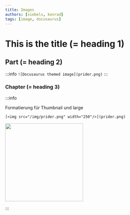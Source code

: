 ```yaml
---
title: Images
authors: [siebels, konrad]
tags: [image, docusaurus]
---
```


# This is the title (= heading 1)
## Part (= heading 2)
:::info
``![Docusaurus themed image](prider.png)``
:::

### Chapter (= heading 3)

:::info

Formatierung für Thumbnail und large

``[<img src="/img/prider.png" width="250"/>](prider.png)``

[<img src="/img/prider.png" width="250"/>](prider.png)

:::